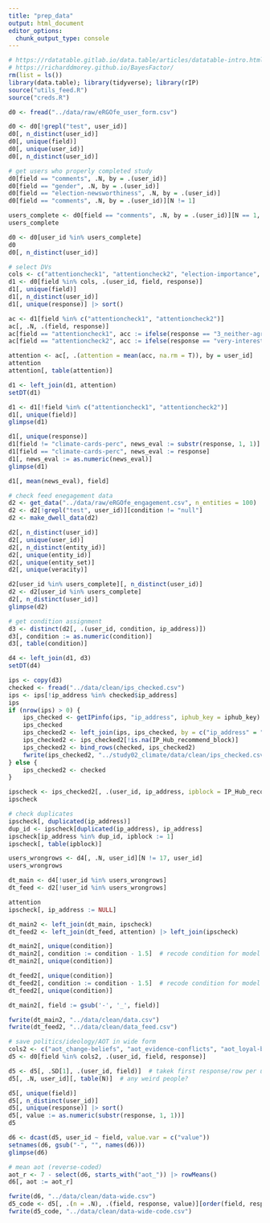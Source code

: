 ```yaml
---
title: "prep_data"
output: html_document
editor_options: 
  chunk_output_type: console
---
```


```r
# https://rdatatable.gitlab.io/data.table/articles/datatable-intro.html
# https://richarddmorey.github.io/BayesFactor/
rm(list = ls())
library(data.table); library(tidyverse); library(rIP)
source("utils_feed.R")
source("creds.R")
```


```r
d0 <- fread("../data/raw/eRGOfe_user_form.csv")
```


```r
d0 <- d0[!grepl("test", user_id)]
d0[, n_distinct(user_id)]
d0[, unique(field)]
d0[, unique(user_id)]
d0[, n_distinct(user_id)]
```


```r
# get users who properly completed study
d0[field == "comments", .N, by = .(user_id)]
d0[field == "gender", .N, by = .(user_id)]
d0[field == "election-newsworthiness", .N, by = .(user_id)]
d0[field == "comments", .N, by = .(user_id)][N != 1]

users_complete <- d0[field == "comments", .N, by = .(user_id)][N == 1, user_id]
users_complete

d0 <- d0[user_id %in% users_complete]
d0
d0[, n_distinct(user_id)]
```


```r
# select DVs
cols <- c("attentioncheck1", "attentioncheck2", "election-importance", "election-newsworthiness", "johnny-importance", "johnny-newsworthiness", "climate-importance", "climate-newsworthiness", "election-exposure-frequency", "johnny-exposure-frequency", "climate-exposure-frequency", "election-desired-frequency", "johnny-desired-frequency", "climate-desired-frequency", "climate-concern", "climate-hope", "climate-human-activity", "climate-problem", "climate-cards-perc")
d1 <- d0[field %in% cols, .(user_id, field, response)]
d1[, unique(field)]
d1[, n_distinct(user_id)]
d1[, unique(response)] |> sort()
```


```r
ac <- d1[field %in% c("attentioncheck1", "attentioncheck2")]
ac[, .N, .(field, response)]
ac[field == "attentioncheck1", acc := ifelse(response == "3_neither-agree-nor-disagree", 1, 0)]
ac[field == "attentioncheck2", acc := ifelse(response == "very-interested;extremely-interested", 1, 0)]

attention <- ac[, .(attention = mean(acc, na.rm = T)), by = user_id]
attention
attention[, table(attention)]

d1 <- left_join(d1, attention)
setDT(d1)
```


```r
d1 <- d1[!field %in% c("attentioncheck1", "attentioncheck2")]
d1[, unique(field)]
glimpse(d1)

d1[, unique(response)]
d1[field != "climate-cards-perc", news_eval := substr(response, 1, 1)]
d1[field == "climate-cards-perc", news_eval := response]
d1[, news_eval := as.numeric(news_eval)]
glimpse(d1)

d1[, mean(news_eval), field]
```


```r
# check feed enegagement data
d2 <- get_data("../data/raw/eRGOfe_engagement.csv", n_entities = 100)
d2 <- d2[!grepl("test", user_id)][condition != "null"]
d2 <- make_dwell_data(d2)

d2[, n_distinct(user_id)]
d2[, unique(user_id)]
d2[, n_distinct(entity_id)]
d2[, unique(entity_id)]
d2[, unique(entity_set)]
d2[, unique(veracity)]

d2[user_id %in% users_complete][, n_distinct(user_id)]
d2 <- d2[user_id %in% users_complete]
d2[, n_distinct(user_id)]
glimpse(d2)

# get condition assignment
d3 <- distinct(d2[, .(user_id, condition, ip_address)])
d3[, condition := as.numeric(condition)]
d3[, table(condition)]

d4 <- left_join(d1, d3)
setDT(d4)
```


```r
ips <- copy(d3)
checked <- fread("../data/clean/ips_checked.csv")
ips <- ips[!ip_address %in% checked$ip_address]
ips
if (nrow(ips) > 0) {
    ips_checked <- getIPinfo(ips, "ip_address", iphub_key = iphub_key)
    ips_checked
    ips_checked2 <- left_join(ips, ips_checked, by = c("ip_address" = "IPAddress"))
    ips_checked2 <- ips_checked2[!is.na(IP_Hub_recommend_block)]
    ips_checked2 <- bind_rows(checked, ips_checked2)
    fwrite(ips_checked2, "../study02_climate/data/clean/ips_checked.csv")
} else {
    ips_checked2 <- checked
}
```


```r
ipscheck <- ips_checked2[, .(user_id, ip_address, ipblock = IP_Hub_recommend_block)]
ipscheck

# check duplicates
ipscheck[, duplicated(ip_address)]
dup_id <- ipscheck[duplicated(ip_address), ip_address]
ipscheck[ip_address %in% dup_id, ipblock := 1]
ipscheck[, table(ipblock)]
```


```r
users_wrongrows <- d4[, .N, user_id][N != 17, user_id]
users_wrongrows

dt_main <- d4[!user_id %in% users_wrongrows]
dt_feed <- d2[!user_id %in% users_wrongrows]
```


```r
attention
ipscheck[, ip_address := NULL]

dt_main2 <- left_join(dt_main, ipscheck)
dt_feed2 <- left_join(dt_feed, attention) |> left_join(ipscheck)

dt_main2[, unique(condition)]
dt_main2[, condition := condition - 1.5]  # recode condition for model fitting
dt_main2[, unique(condition)]

dt_feed2[, unique(condition)]
dt_feed2[, condition := condition - 1.5]  # recode condition for model fitting
dt_feed2[, unique(condition)]
```


```r
dt_main2[, field := gsub('-', '_', field)]
```


```r
fwrite(dt_main2, "../data/clean/data.csv")
fwrite(dt_feed2, "../data/clean/data_feed.csv")
```



```r
# save politics/ideology/AOT in wide form
cols2 <- c("aot_change-beliefs", "aot_evidence-conflicts", "aot_loyal-beliefs", "aot_maintain-beliefs", "aot_regardless-topic", "aot_true-important", "economicissuespref", "politicalposition", "politicalpref", "socialissuespref")
d5 <- d0[field %in% cols2, .(user_id, field, response)]

d5 <- d5[, .SD[1], .(user_id, field)]  # takek first response/row per user per question
d5[, .N, user_id][, table(N)]  # any weird people? 

d5[, unique(field)]
d5[, n_distinct(user_id)]
d5[, unique(response)] |> sort()
d5[, value := as.numeric(substr(response, 1, 1))]
d5

d6 <- dcast(d5, user_id ~ field, value.var = c("value"))
setnames(d6, gsub("-", "", names(d6)))
glimpse(d6)

# mean aot (reverse-coded)
aot_r <- 7 - select(d6, starts_with("aot_")) |> rowMeans()
d6[, aot := aot_r]
```

```r
fwrite(d6, "../data/clean/data-wide.csv")
d5_code <- d5[, .(n = .N), .(field, response, value)][order(field, response)]
fwrite(d5_code, "../data/clean/data-wide-code.csv")
```


